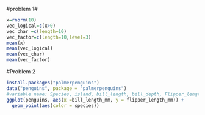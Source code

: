 #problem 1#
```r
x=rnorm(10)
vec_logical=c(x>0)
vec_char =c(length=10)
vec_factor=c(length=10,level=3)
mean(x)
mean(vec_logical)
mean(vec_char)
mean(vec_factor)
```

#Problem 2
```r
install.packages("palmerpenguins")
data("penguins", package = "palmerpenguins")
#variable name: Species, island, bill_length, bill_depth, Flipper_length, body_mass, sex and year;nrow=344,ncol=8 mean flipper length=197mm#
ggplot(penguins, aes(x =bill_length_mm, y = flipper_length_mm)) + 
  geom_point(aes(color = species))

```


